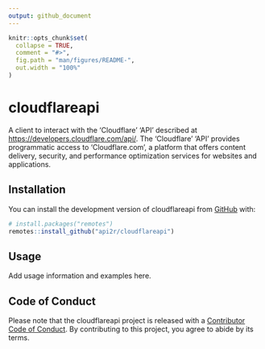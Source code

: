 ```yaml
---
output: github_document
---
```


<!-- README.md is generated from README.Rmd. Please edit that file -->

```r
knitr::opts_chunk$set(
  collapse = TRUE,
  comment = "#>",
  fig.path = "man/figures/README-",
  out.width = "100%"
)
```

# cloudflareapi

<!-- badges: start -->
<!-- badges: end -->

A client to interact with the 'Cloudflare' 'API' described at <https://developers.cloudflare.com/api/>. The 'Cloudflare' 'API' provides programmatic access to 'Cloudflare.com', a platform that offers content delivery, security, and performance optimization services for websites and applications.

## Installation

You can install the development version of cloudflareapi from [GitHub](https://github.com/) with:

``` r
# install.packages("remotes")
remotes::install_github("api2r/cloudflareapi")
```

## Usage

Add usage information and examples here.

## Code of Conduct

Please note that the cloudflareapi project is released with a [Contributor Code of Conduct](https://api2r.github.io/cloudflareapi/CODE_OF_CONDUCT.html). By contributing to this project, you agree to abide by its terms.
